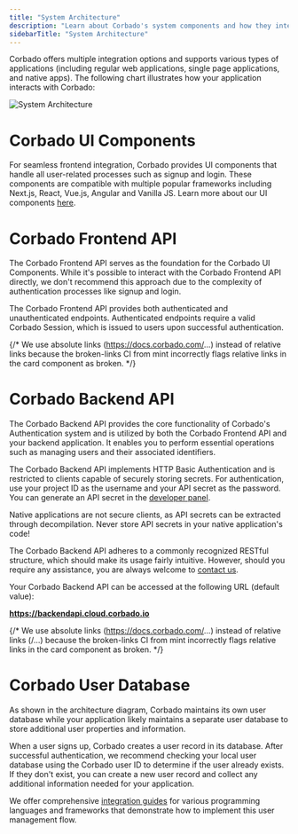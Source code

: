 ```yaml
---
title: "System Architecture"
description: "Learn about Corbado's system components and how they integrate with your application."
sidebarTitle: "System Architecture"
---
```



Corbado offers multiple integration options and supports various types of applications (including regular web applications, single page applications, and native apps). The following chart illustrates how your application interacts with Corbado:

![System Architecture](/images/overview/system-architecture.jpg)

# Corbado UI Components

For seamless frontend integration, Corbado provides UI components that handle all user-related processes such as signup and login. These components are compatible with multiple popular frameworks including Next.js, React, Vue.js, Angular and Vanilla JS. Learn more about our UI components [here](/corbado-complete/ui-components).

# Corbado Frontend API

The Corbado Frontend API serves as the foundation for the Corbado UI Components. While it's possible to interact with the Corbado Frontend API directly, we don't recommend this approach due to the complexity of authentication processes like signup and login.

The Corbado Frontend API provides both authenticated and unauthenticated endpoints. Authenticated endpoints require a valid Corbado Session, which is issued to users upon successful authentication.


{/* We use absolute links (https://docs.corbado.com/...) instead of relative links
     because the broken-links CI from mint incorrectly flags relative links in the card component as broken. */}
<Card href="https://docs.corbado.com/api-reference/frontend-api">
    <Blogpost title="Corbado Frontend API Reference" />
</Card>

# Corbado Backend API

The Corbado Backend API provides the core functionality of Corbado's Authentication system and is utilized by both the Corbado Frontend API and your backend application. It enables you to perform essential operations such as managing users and their associated identifiers.

The Corbado Backend API implements HTTP Basic Authentication and is restricted to clients capable of securely storing secrets. For authentication, use your project ID as the username and your API secret as the password. You can generate an API secret in the [developer panel](https://app.corbado.com/settings/api-secrets).

<Warning>
Native applications are not secure clients, as API secrets can be extracted through decompilation. Never store API secrets in your native application's code!
</Warning>

The Corbado Backend API adheres to a commonly recognized RESTful structure, which should make its usage fairly intuitive. However, should you require any assistance, you are always welcome to [contact us](https://www.corbado.com/contact).

<Note>
Your Corbado Backend API can be accessed at the following URL (default value):

**https://backendapi.cloud.corbado.io**
</Note>

{/* We use absolute links (https://docs.corbado.com/...) instead of relative links (/...) 
     because the broken-links CI from mint incorrectly flags relative links in the card component as broken. */}
<Card href="https://docs.corbado.com/api-reference/backend-api">
    <Blogpost title="Corbado Backend API Reference" />
</Card>

# Corbado User Database

As shown in the architecture diagram, Corbado maintains its own user database while your application likely maintains a separate user database to store additional user properties and information.

When a user signs up, Corbado creates a user record in its database. After successful authentication, we recommend checking your local user database using the Corbado user ID to determine if the user already exists. If they don't exist, you can create a new user record and collect any additional information needed for your application.

We offer comprehensive [integration guides](https://app.corbado.com/getting-started) for various programming languages and frameworks that demonstrate how to implement this user management flow.